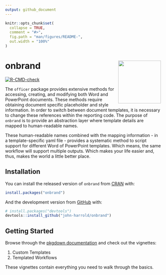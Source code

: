 ```yaml
---
output: github_document
---
```


<!-- README.md is generated from README.Rmd. Please edit that file -->

```r
knitr::opts_chunk$set(
  collapse = TRUE,
  comment = "#>",
  fig.path = "man/figures/README-",
  out.width = "100%"
)
```

# onbrand <img src="man/figures/onbrand_logo.png" align="right" height="138.5" />

<!-- badges: start -->
[![R-CMD-check](https://github.com/john-harrold/onbrand/workflows/R-CMD-check/badge.svg)](https://github.com/john-harrold/onbrand/actions)
<!-- badges: end -->

The ``officer`` package provides extensive methods for accessing, creating, and modifying both Word and PowerPoint documents. These methods require obtaining document specific placeholder and style information. In order to switch between document templates, it is necessary to change these references within the reporting code.  The purpose of ``onbrand`` is to provide an abstraction layer where template details are mapped to human-readable names. 

These human-readable names combined with the mapping information - in a template-specific yaml file - provides a systematic method to script support for different Word of PowerPoint templates.  Which means, the same workflow will support multiple outputs.  Which makes your life easier and, thus, makes the world a little better place.

## Installation

You can install the released version of ``onbrand`` from [CRAN](https://CRAN.R-project.org) with:

``` r
install.packages("onbrand")
```

And the development version from [GitHub](https://github.com/) with:

``` r
# install.packages("devtools")
devtools::install_github("john-harrold/onbrand")
```
## Getting Started  

Browse through the [pkgdown documentation](https://john-harrold.github.io/onbrand/) and check out the vignettes: 

1. Custom Templates
2. Templated Workflows

These vignettes contain everything you need to walk through the basics. 

